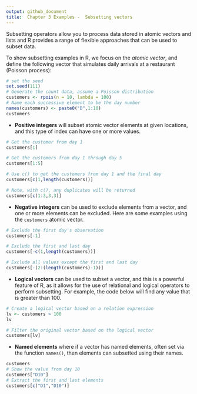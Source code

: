 ```yaml
---
output: github_document
title:  Chapter 3 Examples -  Subsetting vectors
---
```


Subsetting operators allow you to process data stored in atomic vectors and lists and R provides a range of flexible approaches that can be used to subset data.

To show subsetting examples in R, we focus on the *atomic vector*, and define the following vector that simulates daily arrivals at a restaurant (Poisson process):

```r
# set the seed
set.seed(111)
# Generate the count data, assume a Poisson distribution
customers <- rpois(n = 10, lambda = 100)
# Name each successive element to be the day number
names(customers) <- paste0("D",1:10)
customers
```

* **Positive integers** will subset atomic vector elements at given locations, and this type of index can have one or more values.

```r
# Get the customer from day 1
customers[1]

# Get the customers from day 1 through day 5
customers[1:5]

# Use c() to get the customers from day 1 and the final day
customers[c(1,length(customers))]

# Note, with c(), any duplicates will be returned
customers[c(1:3,3,3)]
```


 
* **Negative integers**  can be used to exclude elements from a vector, and one or more elements can be excluded.  Here are some examples using the `customers` atomic vector.

```r
# Exclude the first day's observation
customers[-1]

# Exclude the first and last day
customers[-c(1,length(customers))]

# Exclude all values except the first and last day
customers[-(2:(length(customers)-1))]
```



* **Logical vectors** can be used to subset a vector, and this is a powerful feature of R, as it allows for the use of relational and logical operators to perform subsetting. For example, the code below will find any value that is greater than 100.

```r
# Create a logical vector based on a relation expression
lv <- customers > 100
lv

# Filter the original vector based on the logical vector
customers[lv]
```


* **Named elements** where if a vector has named elements, often set via the function `names()`, then elements can subsetted using their names.

```r
customers
# Show the value from day 10
customers["D10"]
# Extract the first and last elements
customers[c("D1","D10")]
```
